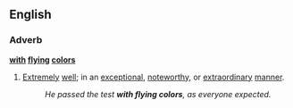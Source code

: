 ==English==
===Adverb===
'''[[with]] [[flying]] [[colors]]'''
#{{idiom}} [[Extremely]] [[well]]; in an [[exceptional]], [[noteworthy]], or [[extraordinary]] [[manner]].
#:''He passed the test '''with flying colors''', as everyone expected.''